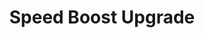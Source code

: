 ---
title: "Speed Boost Upgrade"
meta_title: "Speed Boost Upgrade craft"
description: "Craft de Speed Boost Upgrade"
rank: "s"
draft: false
name: "Speed Boost Upgrade"
recipe_img: "https://wiki.pokexgames.com/images/f/f9/Speed_Boost_Upgrade.png"
level: 116
craft_time: 432000
result: 1
value_npc: 1
ingredients:
  - name: "k Tech Data"
    quantity: 24
    item_img: "https://wiki.pokexgames.com/images/6/65/Tech_Data.png"
    value_npc: 1
  - name: "Metal  Scraps"
    quantity: 150
    item_img: "https://wiki.pokexgames.com/images/b/bb/Metal_Scraps.png"
    value_npc: 1
  - name: "Small Bird Beaks"
    quantity: 100
    item_img: "https://wiki.pokexgames.com/images/3/33/Small_Bird_Beak.png"
    value_npc: 1
  - name: "Pig Ears"
    quantity: 100
    item_img: "https://wiki.pokexgames.com/images/a/a5/Pig_Ear.png"
    value_npc: 1
  - name: "Corrupted Feathers"
    quantity: 70
    item_img: "https://wiki.pokexgames.com/images/5/5f/Corrupted-Feather.gif"
    value_npc: 1
  - name: "Solid Heads"
    quantity: 30
    item_img: "https://wiki.pokexgames.com/images/7/74/Solid_Head.png"
    value_npc: 1
  - name: "Compressed Nightmare Gems"
    quantity: 20
    item_img: "https://wiki.pokexgames.com/images/6/6a/Compressed_Nightmare_Gem.png"
    value_npc: 1
  - name: "Nightmare Ores"
    quantity: 20
    item_img: "https://wiki.pokexgames.com/images/d/dd/NW_ore.png"
    value_npc: 1
  - name: "Nightmare Unusual Ores"
    quantity: 10
    item_img: "https://wiki.pokexgames.com/images/b/b3/NW_unusual_ore.png"
    value_npc: 1
  - name: "Mole Big Hairs"
    quantity: 5
    item_img: "https://wiki.pokexgames.com/images/e/e7/Mole_Big_Hair.png"
    value_npc: 1
  - name: "Alolan Electric Rat Tails"
    quantity: 10
    item_img: "https://wiki.pokexgames.com/images/9/92/Alolan_Electric_Rat_Tail.png"
    value_npc: 1
  - name: "Emperor Tridents"
    quantity: 3
    item_img: "https://wiki.pokexgames.com/images/c/c3/Emperor_Trident.png"
    value_npc: 1
  - name: "Gleam Tails"
    quantity: 3
    item_img: "https://wiki.pokexgames.com/images/4/4b/Gleam_Tail.png"
    value_npc: 1
  - name: "Blueprint"
    quantity: 1
    item_img: "https://wiki.pokexgames.com/images/9/98/Blueprint.png"
    value_npc: 1
---